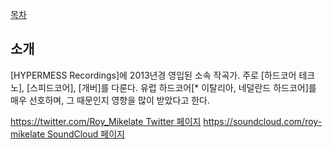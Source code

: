 [[목차]]
== 소개 ==
[HYPERMESS Recordings]에 2013년경 영입된 소속 작곡가. 주로 [하드코어 테크노], [스피드코어], [개버]를 다룬다. 유럽 하드코어[* 이탈리아, 네덜란드 하드코어]를 매우 선호하며, 그 때문인지 영향을 많이 받았다고 한다.

[[https://twitter.com/Roy_Mikelate Twitter 페이지]]
[[https://soundcloud.com/roy-mikelate SoundCloud 페이지]]
